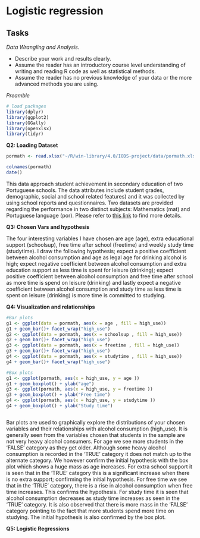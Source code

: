# Logistic regression
## Tasks

*Data Wrangling and Analysis.*

- Describe your work and results clearly. 
- Assume the reader has an introductory course level understanding of writing and reading R code as well as statistical methods.
- Assume the reader has no previous knowledge of your data or the more advanced methods you are using.

*Preamble*
```r
# load packages
library(dplyr)
library(ggplot2)
library(GGally)
library(openxlsx)
library(tidyr)
`````

**Q2: Loading Dataset**
```r
pormath <- read.xlsx("~/R/win-library/4.0/IODS-project/data/pormath.xlsx")

colnames(pormath)
date()
```
This data approach student achievement in secondary education of two Portuguese schools. The data attributes include student grades, demographic, social and school related features) and it was collected by using school reports and questionnaires. Two datasets are provided regarding the performance in two distinct subjects: Mathematics (mat) and Portuguese language (por). Please refer to [this link](https://archive.ics.uci.edu/ml/datasets/Student+Performance) to find more details.

**Q3: Chosen Vars and hypothesis**

The four interesting variables I have chosen are age (age), extra educational support (schoolsup),  free time after school (freetime) and weekly study time (studytime). I draw the following hypothesis; expect a positive coefficient between alcohol consumption and age as legal age for drinking alcohol is high; expect negative coefficient between alcohol consumption and extra education support as less time is spent for leisure (drinking); expect positive coefficient between alcohol consumption and free time after school as more time is spend on leisure (drinking) and lastly expect a negative coefficient between alcohol consumption and study time as less time is spent on leisure (drinking) is more time is committed to studying.

**Q4: Visualization and relationships**
```r
#Bar plots
g1 <- ggplot(data = pormath, aes(x = age , fill = high_use))
g1 + geom_bar()+ facet_wrap("high_use")
g2 <- ggplot(data = pormath, aes(x = schoolsup , fill = high_use))
g2 + geom_bar()+ facet_wrap("high_use")
g3 <- ggplot(data = pormath, aes(x = freetime , fill = high_use))
g3 + geom_bar()+ facet_wrap("high_use")
g4 <- ggplot(data = pormath, aes(x = studytime , fill = high_use))
g4 + geom_bar()+ facet_wrap("high_use")

#Box plots
g1 <- ggplot(pormath, aes(x = high_use, y = age ))
g1 + geom_boxplot() + ylab("age")
g3 <- ggplot(pormath, aes(x = high_use, y = freetime ))
g3 + geom_boxplot() + ylab("Free time")
g4 <- ggplot(pormath, aes(x = high_use, y = studytime ))
g4 + geom_boxplot() + ylab("Study time")



```

Bar plots are used to graphically explore the distributions of your chosen variables and their relationships with alcohol consumption (high_use). It is generally seen from the variables chosen that students in the sample are not very heavy alcohol consumers. For age we see more students in the 'FALSE' category as they get older. Although some heavy alcohol consumption is recorded in the 'TRUE' category it does not match up to the alternate category. We however confirm the initial hypothesis with the box plot which shows a huge mass as age increases. For extra school support it is seen that in the 'TRUE' category this is a significant increase when there is no extra support; confirming the initial hypothesis. For free time we see that in the 'TRUE' category, there is a rise in alcohol consumption when free time increases. This confirms the hypothesis. For study time it is seen that alcohol consumption decreases as study time increases as seen in the 'TRUE' category. It is also observed that there is more mass in the 'FALSE' category pointing to the fact that more students spend more time on studying. The initial hypothesis is also confirmed by the box plot.

**Q5: Logistic Regressions**